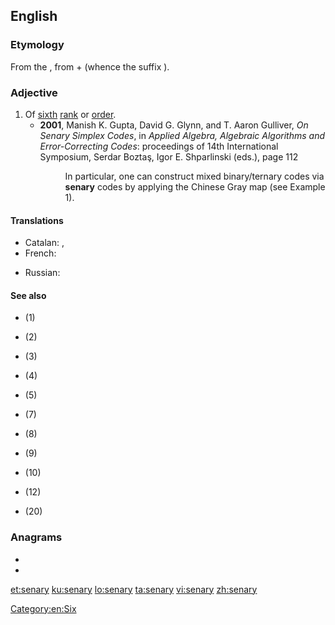 ==English==

===Etymology===
From the {{etyl|la|en}} {{m|la|sēnārius||consisting of six each}}, from {{m|la|sēnī||six each, six at a time}} + {{m|la|-ārius}} (whence the {{etyl|en|-}} suffix {{m|en|-ary}}).

===Adjective===
{{en-adj|-}}

# Of [[sixth]] [[rank]] or [[order]].
#* '''2001''', Manish K. Gupta, David G. Glynn, and T. Aaron Gulliver, ''On Senary Simplex Codes'', in ''Applied Algebra, Algebraic Algorithms and Error-Correcting Codes'': proceedings of 14th International Symposium, Serdar Boztaş, Igor E. Shparlinski (eds.), page 112
#*: In particular, one can construct mixed binary/ternary codes via '''senary''' codes by applying the Chinese Gray map (see Example 1).

====Translations====
{{trans-top|of sixth rank or order}}
* Catalan: {{t|ca|senari|m}}, {{t|ca|senària|f}}
* French: {{t+|fr|sénaire|m|f}}
{{trans-mid}}
* Russian: {{t+|ru|шестеричный}}
{{trans-bottom}}

====See also====
* {{l|en|primary}} (1)
* {{l|en|secondary}} (2)
* {{l|en|tertiary}} (3)
* {{l|en|quaternary}} (4)
* {{l|en|quinary}} (5)
* {{l|en|septenary}} (7)
* {{l|en|octonary}} (8)
* {{l|en|nonary}} (9)
* {{l|en|denary}} (10)
* {{l|en|duodenary}} (12)
* {{l|en|vigenary}} (20)

===Anagrams===
* {{l|en|arynes}}
* {{l|en|yearns}}

[[Category:en:Six]]

[[et:senary]]
[[ku:senary]]
[[lo:senary]]
[[ta:senary]]
[[vi:senary]]
[[zh:senary]]